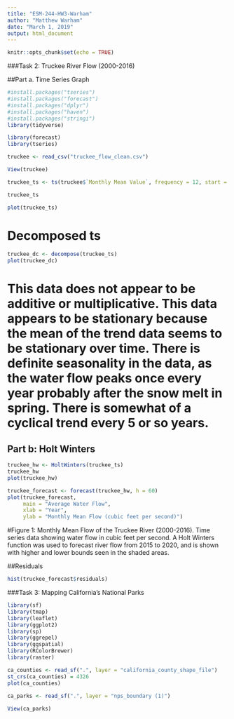 ```yaml
---
title: "ESM-244-HW3-Warham"
author: "Matthew Warham"
date: "March 1, 2019"
output: html_document
---
```


```r
knitr::opts_chunk$set(echo = TRUE)
```

###Task 2: Truckee River Flow (2000-2016)

##Part a. Time Series Graph

```r

#install.packages("tseries")
#install.packages("forecast")
#install.packages("dplyr")
#install.packages("haven")
#install.packages("stringi")
library(tidyverse)

library(forecast)
library(tseries)

truckee <- read_csv("truckee_flow_clean.csv")

View(truckee)

```

```r

truckee_ts <- ts(truckee$`Monthly Mean Value`, frequency = 12, start = c(2000,1))

truckee_ts

plot(truckee_ts)

```


# Decomposed ts
```r

truckee_dc <- decompose(truckee_ts)
plot(truckee_dc)

```

# This data does not appear to be additive or multiplicative. This data appears to be stationary because the mean of the trend data seems to be stationary over time. There is definite seasonality in the data, as the water flow peaks once every year probably after the snow melt in spring. There is somewhat of a cyclical trend every 5 or so years.

## Part b: Holt Winters


```r

truckee_hw <- HoltWinters(truckee_ts)
truckee_hw
plot(truckee_hw)

truckee_forecast <- forecast(truckee_hw, h = 60)
plot(truckee_forecast,
     main = "Average Water Flow",
     xlab = "Year",
     ylab = "Monthly Mean Flow (cubic feet per second)")

```

#Figure 1: Monthly Mean Flow of the Truckee River (2000-2016). Time series data showing water flow in cubic feet per second. A Holt Winters function was used to forecast river flow from 2015 to 2020, and is shown with higher and lower bounds seen in the shaded areas. 

##Residuals

```r

hist(truckee_forecast$residuals)

```


###Task 3: Mapping California's National Parks

```r


library(sf)
library(tmap)
library(leaflet)
library(ggplot2)
library(sp)
library(ggrepel)
library(ggspatial)
library(RColorBrewer)
library(raster)

ca_counties <- read_sf(".", layer = "california_county_shape_file")
st_crs(ca_counties) = 4326
plot(ca_counties)

ca_parks <- read_sf(".", layer = "nps_boundary (1)") 
 
View(ca_parks)
  






```

